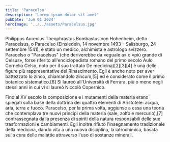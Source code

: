 ```yaml
---
title: 'Paracelso'
description: 'Lorem ipsum dolor sit amet'
pubDate: 'Jun 01 2024'
heroImage: '../../assets/Paracelsus.jpg'
---
```


Philippus Aureolus Theophrastus Bombastus von Hohenheim, detto Paracelsus, o Paracelso (Einsiedeln, 14 novembre 1493 – Salisburgo, 24 settembre 1541), è stato un medico, alchimista e astrologo svizzero. Paracelso o "Paracelsus" (che deriverebbe da «eguale a» o «più grande di Celsus», forse riferito all'enciclopedista romano del primo secolo Aulo Cornelio Celso, noto per il suo trattato De medicina)[2][3][4] è una delle figure più rappresentative del Rinascimento. Egli è anche noto per aver battezzato lo zinco, chiamandolo zincum,[5] ed è considerato come il primo botanico sistematico.[6] Si laureò all'Università di Ferrara, più o meno negli stessi anni in cui vi si laureò Niccolò Copernico.

Fino al XV secolo la composizione e i mutamenti della materia erano spiegati sulla base della dottrina dei quattro elementi di Aristotele: acqua, aria, terra e fuoco. Paracelso, per la prima volta, aggiunse a essa una teoria che contemplava tre nuovi principi della materia (sale, zolfo e mercurio),[7] contrassegnata dalla presenza di spiriti della natura responsabili delle sue trasformazioni e cambiamenti. Egli inoltre rifiutò l'insegnamento tradizionale della medicina, dando vita a una nuova disciplina, la iatrochimica, basata sulla cura delle malattie attraverso l'uso di sostanze minerali.